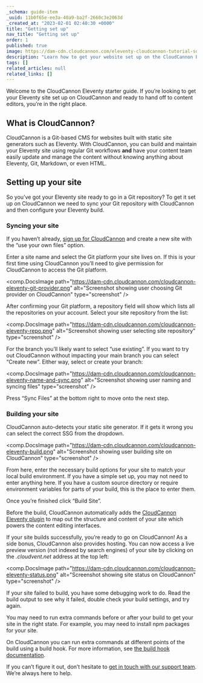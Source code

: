 ```yaml
---
_schema: guide-item
_uuid: 11b0f65e-ee3a-40a9-ba2f-2660c3e2063d
_created_at: "2023-02-01 02:40:30 +0000"
title: "Getting set up"
nav_title: "Getting set up"
order: 1
published: true
image: https://dam-cdn.cloudcannon.com/eleventy-cloudcannon-tutorial-social.png
description: "Learn how to get your website set up on the CloudCannon Eleventy CMS."
tags: []
related_articles: null
related_links: []
---
```


Welcome to the CloudCannon Eleventy starter guide. If you’re looking to
get your Eleventy site set up on CloudCannon and ready to hand off to
content editors, you’re in the right place.

## What is CloudCannon?

CloudCannon is a Git-based CMS for websites built with static site
generators such as Eleventy. With CloudCannon, you can build and maintain
your Eleventy site using regular Git workflows **and** have your content
team easily update and manage the content without knowing anything about
Eleventy, Git, Markdown, or even HTML.

## Setting up your site

So you’ve got your Eleventy site ready to go in a Git repository? To get
it set up on CloudCannon we need to sync your Git repository with
CloudCannon and then configure your Eleventy build.

### Syncing your site

If you haven’t already, [sign up for
CloudCannon](https://app.cloudcannon.com/register) and create a new site with the “use your own files”
option.


Enter a site name and select the Git platform your site lives on. If this
is your first time using CloudCannon you’ll need to give permission for
CloudCannon to access the Git platform.

<comp.DocsImage path="https://dam-cdn.cloudcannon.com/cloudcannon-eleventy-git-provider.png" alt="Screenshot showing user choosing Git provider on CloudCannon" type="screenshot" />

After confirming your Git platform, a repository field will show which
lists all the repositories on your account. Select your site repository
from the list:

<comp.DocsImage path="https://dam-cdn.cloudcannon.com/cloudcannon-eleventy-repo.png" alt="Screenshot showing user selecting site repository" type="screenshot" />

For the branch you’ll likely want to select “use existing”. If you want to
try out CloudCannon without impacting your main branch you can select
“Create new”. Either way, select or create your branch:

<comp.DocsImage path="https://dam-cdn.cloudcannon.com/cloudcannon-eleventy-name-and-sync.png" alt="Screenshot showing user naming and syncing files" type="screenshot" />

Press “Sync Files” at the bottom right to move onto the next step.

### Building your site

CloudCannon auto-detects your static site generator. If it gets it wrong
you can select the correct SSG from the dropdown.

<comp.DocsImage path="https://dam-cdn.cloudcannon.com/cloudcannon-eleventy-build.png" alt="Screenshot showing user building site on CloudCannon" type="screenshot" />

From here, enter the necessary build options for your site to match your
local build environment. If you have a simple set up, you may not need to
enter anything here. If you have a custom source directory or require
environment variables for parts of your build, this is the place to enter
them.

Once you’re finished click “Build Site”.

Before the build, CloudCannon automatically adds the [CloudCannon Eleventy
plugin](https://github.com/CloudCannon/eleventy-plugin-cloudcannon) to map out the structure and content of
your site which powers the content editing interfaces.

If your site builds successfully, you’re ready to go on CloudCannon\! As a
side bonus, CloudCannon also provides hosting. You can now access a live
preview version (not indexed by search engines) of your site by clicking
on the *.cloudvent.net* address at the top left:

<comp.DocsImage path="https://dam-cdn.cloudcannon.com/cloudcannon-eleventy-status.png" alt="Screenshot showing site status on CloudCannon" type="screenshot" />

If your site failed to build, you have some debugging work to do. Read the
build output to see why it failed, double check your build settings, and
try again.


You may need to run extra commands before or after your build to get your
site in the right state. For example, you may need to install npm packages
for your site.


On CloudCannon you can run extra commands at different points of the build
using a build hook. For more information, see [the build hook
documentation](/documentation/articles/extending-your-build-process-with-hooks/).


If you can’t figure it out, don’t hesitate to [get in touch with our
support team](/documentation/support/). We’re always here to help.
